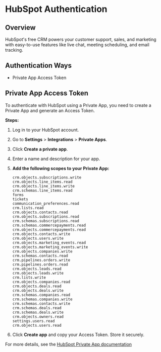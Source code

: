 # HubSpot Authentication

## Overview

HubSpot's free CRM powers your customer support, sales, and marketing with easy-to-use features like live chat, meeting scheduling, and email tracking.

## Authentication Ways

-   Private App Access Token

## Private App Access Token

To authenticate with HubSpot using a Private App, you need to create a Private App and generate an Access Token.

**Steps:**
1. Log in to your HubSpot account.
2. Go to **Settings** > **Integrations** > **Private Apps**.
3. Click **Create a private app**.
4. Enter a name and description for your app.
5. **Add the following scopes to your Private App:**

    ```
    crm.objects.subscriptions.write
    crm.objects.line_items.read
    crm.objects.line_items.write
    crm.schemas.line_items.read
    forms
    tickets
    communication_preferences.read
    crm.lists.read
    crm.objects.contacts.read
    crm.objects.subscriptions.read
    crm.schemas.subscriptions.read
    crm.schemas.commercepayments.read
    crm.objects.commercepayments.read 
    crm.objects.contacts.write
    crm.objects.users.write
    crm.objects.marketing_events.read
    crm.objects.marketing_events.write
    crm.objects.companies.write
    crm.schemas.contacts.read
    crm.pipelines.orders.write
    crm.pipelines.orders.read
    crm.objects.leads.read
    crm.objects.leads.write
    crm.lists.write
    crm.objects.companies.read
    crm.objects.deals.read
    crm.objects.deals.write
    crm.schemas.companies.read
    crm.schemas.companies.write
    crm.schemas.contacts.write
    crm.schemas.deals.read
    crm.schemas.deals.write
    crm.objects.owners.read
    settings.users.read
    crm.objects.users.read
    ```

6. Click **Create app** and copy your Access Token. Store it securely.

For more details, see the <a href="https://developers.hubspot.com/beta-docs/guides/apps/private-apps/overview" target="_blank" rel="noopener"><span>HubSpot Private App documentation</span></a>


